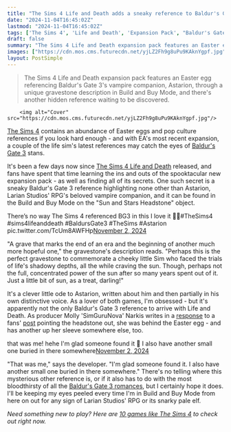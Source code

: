 ```yaml
---
title: "The Sims 4 Life and Death adds a sneaky reference to Baldur's Gate 3, with a dev saying there's 'another small one buried in there somewhere' still left to find"
date: "2024-11-04T16:45:02Z"
lastmod: "2024-11-04T16:45:02Z"
tags: ['The Sims 4', 'Life and Death', 'Expansion Pack', "Baldur's Gate 3", 'Astarion', 'Easter Egg', 'Reference', 'RPG', 'Life Simulation', 'Build and Buy Mode', 'Gravestone']
draft: false
summary: "The Sims 4 Life and Death expansion pack features an Easter egg referencing Baldur's Gate 3's vampire companion, Astarion, through a unique gravestone description in Build and Buy Mode, and there's another hidden reference waiting to be discovered."
images: ["https://cdn.mos.cms.futurecdn.net/yjLZ2Fh9g8uPu9KAknYgpf.jpg"]
layout: PostSimple
---
```

> The Sims 4 Life and Death expansion pack features an Easter egg referencing Baldur's Gate 3's vampire companion, Astarion, through a unique gravestone description in Build and Buy Mode, and there's another hidden reference waiting to be discovered.


        <img alt="Cover" src="https://cdn.mos.cms.futurecdn.net/yjLZ2Fh9g8uPu9KAknYgpf.jpg"/>
        
[<u>The Sims 4</u>](https://www.gamesradar.com/the-sims-4-guide/) contains an abundance of Easter eggs and pop culture references if you look hard enough - and with EA's most recent expansion, a couple of the life sim's latest references may catch the eyes of [<u>Baldur's Gate 3</u>](https://www.gamesradar.com/baldurs-gate-3-guide/) stans.

It's been a few days now since [<u>The Sims 4 Life and Death</u>](https://www.gamesradar.com/games/the-sims/the-sims-4-life-and-death-is-everything-ive-ever-wanted-from-ea-and-its-so-good-i-dont-even-care-there-wont-be-a-sims-5/) released, and fans have spent that time learning the ins and outs of the spooktacular new expansion pack - as well as finding all of its secrets. One such secret is a sneaky Baldur's Gate 3 reference highlighting none other than Astarion, Larian Studios' RPG's beloved vampire companion, and it can be found in the Build and Buy Mode on the "Sun and Stars Headstone" object.

There’s no way The Sims 4 referenced BG3 in this I love it 🖤😭#TheSims4 #sims4lifeanddeath #BaldursGate3 #TheSims #Astarion pic.twitter.com/TcUm8AWFHp[November 2, 2024](https://twitter.com/JayceDoesVoices/status/1852546854463909913)

"A grave that marks the end of an era and the beginning of another much more hopeful one," the gravestone's description reads. "Perhaps this is the perfect gravestone to commemorate a cheeky little Sim who faced the trials of life's shadowy depths, all the while craving the sun. Though, perhaps not the full, concentrated power of the sun after so many years spent out of it. Just a little bit of sun, as a treat, darling!"

It's a clever little ode to Astarion, written about him and then partially in his own distinctive voice. As a lover of both games, I'm obsessed - but it's apparently not the only Baldur's Gate 3 reference to arrive with Life and Death. As producer Molly 'SimGuruNova' Narkis writes in a [<u>response</u>](https://x.com/SimGuruNova/status/1852784021539037602) to a fans' [<u>post</u>](https://x.com/JayceDoesVoices/status/1852546854463909913) pointing the headstone out, she was behind the Easter egg - and has another up her sleeve somewhere else, too.

that was me! hehe I'm glad someone found it 🙂 I also have another small one buried in there somewhere[November 2, 2024](https://twitter.com/SimGuruNova/status/1852784021539037602)

"That was me," says the developer. "I'm glad someone found it. I also have another small one buried in there somewhere." There's no telling where this mysterious other reference is, or if it also has to do with the most bloodthirsty of all the [<u>Baldur's Gate 3 romances</u>](https://www.gamesradar.com/baldurs-gate-3-romances-relationships/), but I certainly hope it does. I'll be keeping my eyes peeled every time I'm in Build and Buy Mode from here on out for any sign of Larian Studios' RPG or its snarky pale elf.

*Need something new to play? Here are *[<u><em>10 games like The Sims 4</em></u>](https://www.gamesradar.com/games-like-the-sims/)* to check out right now.*
        
